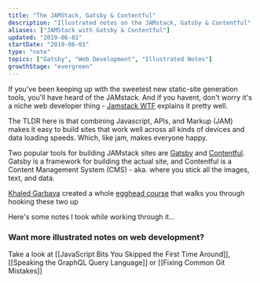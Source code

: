 ```yaml
---
title: "The JAMStack, Gatsby & Contentful"
description: "Illustrated notes on the JAMstack, Gatsby & Contentful"
aliases: ["JAMStack with Gatsby & Contentful"]
updated: "2019-06-01"
startDate: "2019-06-01"
type: "note"
topics: ["Gatsby", "Web Development", "Illustrated Notes"]
growthStage: "evergreen"
---
```


<IntroParagraph>

If you've been keeping up with the sweetest new static-site generation tools, you'll have heard of the JAMstack. <Footnote idName={1}>And if you havent, don't worry it's a niche web developer thing - <a href="https://jamstack.wtf/">Jamstack WTF</a> explains it pretty well.</Footnote>

</IntroParagraph>

The TLDR here is that combining Javascript, APIs, and Markup (JAM) makes it easy to build sites that work well across all kinds of devices and data loading speeds. Which, like jam, makes everyone happy.

<BasicImage
  width="300px"
  src="https://res.cloudinary.com/dg3gyk0gu/image/upload/c_scale,w_300/v1592855269/maggieappleton.com/egghead-course-notes/gatsby-contentful/thumb_2x.png"
  alt="A stack of jam toast"
/>

Two popular tools for building JAMstack sites are [Gatsby](https://www.gatsbyjs.org/) and [Contentful](https://www.contentful.com/). Gatsby is a framework for building the actual site, and Contentful is a Content Management System (CMS) - aka. where you stick all the images, text, and data.

[Khaled Garbaya](https://khaledgarbaya.net/) created a whole [egghead course](https://egghead.io/courses/build-content-rich-progressive-web-apps-with-gatsby-and-contentful) that walks you through hooking these two up

<ImageLink href="https://egghead.io/courses/build-content-rich-progressive-web-apps-with-gatsby-and-contentful?rc=272bjb">
  <ImageFrame
    alt="Course illustration of contentful media running into a Gatsby machine, for the Build Content Rich Progressive Web Apps with Gatsby and Contentful course"
    src="https://og-image-egghead-course.now.sh/build-content-rich-progressive-web-apps-with-gatsby-and-contentful"
  />
</ImageLink>

Here's some notes I took while working through it...

<BasicImage
  width="700px"
  alt="Build progressive web apps with contentful and gatsby"
  src="https://res.cloudinary.com/dg3gyk0gu/image/upload/c_scale,w_700/v1592262609/maggieappleton.com/egghead-course-notes/gatsby-contentful/gatsbycontentful1.png"
/>

<BasicImage
  width="950px"
  alt="The JAM stack is a new way to build web apps for speed and scalability. It uses Javascript, APIs, and Markup."
  src="https://res.cloudinary.com/dg3gyk0gu/image/upload/c_scale,w_950/v1592262609/maggieappleton.com/egghead-course-notes/gatsby-contentful/gatsbycontentful2.png"
/>

<BasicImage
  width="950px"
  alt="These two work well together - contentful feeds the data into gatsby. You structure all your content inside contentful, which then goes into gatsby through the gatsby-source-contentful plugin."
  src="https://res.cloudinary.com/dg3gyk0gu/image/upload/c_scale,w_950/v1592262609/maggieappleton.com/egghead-course-notes/gatsby-contentful/gatsbycontentful3.png"
/>

<BasicImage
  width="950px"
  alt="We can create new pages for our site inside gatsby-node.js. The gatsby node API gives us a creatPage action"
  src="https://res.cloudinary.com/dg3gyk0gu/image/upload/c_scale,w_950/v1592262611/maggieappleton.com/egghead-course-notes/gatsby-contentful/gatsbycontentful4.png"
/>

<BasicImage
  width="1100px"
  alt="The full gatsby and contentful illustrated note"
  src="https://res.cloudinary.com/dg3gyk0gu/image/upload/c_scale,w_1100/v1592262613/maggieappleton.com/egghead-course-notes/gatsby-contentful/gatsbycontentful_sketchnotes--mini.png"
/>

### Want more illustrated notes on web development?

Take a look at [[JavaScript Bits You Skipped the First Time Around]], [[Speaking the GraphQL Query Language]] or [[Fixing Common Git Mistakes]]
